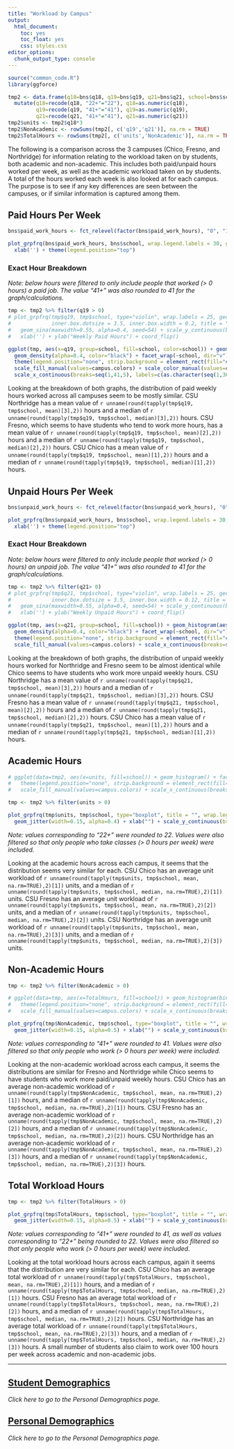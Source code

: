 ```yaml
---
title: "Workload by Campus"
output: 
  html_document: 
    toc: yes
    toc_float: yes
    css: styles.css
editor_options: 
  chunk_output_type: console
---
```


```r
source("common_code.R")
library(ggforce)

tmp2 <- data.frame(q18=bns$q18, q19=bns$q19, q21=bns$q21, school=bns$school) %>% 
  mutate(q18=recode(q18, "22+"="22"), q18=as.numeric(q18),
         q19=recode(q19, "41+"="41"), q19=as.numeric(q19),
         q21=recode(q21, "41+"="41"), q21=as.numeric(q21))
tmp2$units <- tmp2$q18*3
tmp2$NonAcademic <- rowSums(tmp2[, c('q19','q21')], na.rm = TRUE)
tmp2$TotalHours <- rowSums(tmp2[, c('units','NonAcademic')], na.rm = TRUE)
```
The following is a comparison across the 3 campuses (Chico, Fresno, and Northridge) for information relating to the workload taken on by students, both academic and non-academic. This includes both paid/unpaid hours worked per week, as well as the academic workload taken on by students. A total of the hours worked each week is also looked at for each campus. The purpose is to see if any key differences are seen between the campuses, or if similar information is captured among them.

## Paid Hours Per Week
```r
bns$paid_work_hours <- fct_relevel(factor(bns$paid_work_hours), "0", "1-5", "6-10")

plot_grpfrq(bns$paid_work_hours, bns$school, wrap.legend.labels = 30, geom.colors = campus.colors, legend.title = "", show.prc = FALSE) + 
  xlab('') + theme(legend.position="top")
```

### Exact Hour Breakdown
*Note: below hours were filtered to only include people that worked (> 0 hours) a paid job. The value "41+" was also rounded to 41 for the graph/calculations.* 
```r
tmp <- tmp2 %>% filter(q19 > 0)
# plot_grpfrq(tmp$q19, tmp$school, type="violin", wrap.labels = 25, geom.colors = campus.colors,
#             inner.box.dotsize = 3.5, inner.box.width = 0.2, title = "", show.ci = TRUE) + 
#   geom_sina(maxwidth=0.55, alpha=0.4, seed=54) + scale_y_continuous(breaks=seq(0,50,5), labels=seq(0,50,5)) +
#   xlab('') + ylab("Weekly Paid Hours") + coord_flip()

ggplot(tmp, aes(x=q19, group=school, fill=school, color=school)) + geom_histogram(aes(y=..density..), color="black", position = "identity")  +
  geom_density(alpha=0.4, color="black") + facet_wrap(~school, dir="v") + xlab('Weekly Paid Hours') + ylab("") + 
  theme(legend.position="none", strip.background = element_rect(fill="#c7dcf0"), strip.text = element_text(size=11)) +
  scale_fill_manual(values=campus.colors) + scale_color_manual(values=campus.colors) + 
  scale_x_continuous(breaks=seq(1,41,5), labels=c(as.character(seq(1,36,5)), "41+"))

```
Looking at the breakdown of both graphs, the distribution of paid weekly hours worked across all campuses seem to be mostly similar. CSU Northridge has a mean value of `r unname(round(tapply(tmp$q19, tmp$school, mean)[3],2))` hours and a median of `r unname(round(tapply(tmp$q19, tmp$school, median)[3],2))` hours.  CSU Fresno, which seems to have students who tend to work more hours, has a mean value of `r unname(round(tapply(tmp$q19, tmp$school, mean)[2],2))` hours and a median of `r unname(round(tapply(tmp$q19, tmp$school, median)[2],2))` hours. CSU Chico has a mean value of `r unname(round(tapply(tmp$q19, tmp$school, mean)[1],2))` hours and a median of `r unname(round(tapply(tmp$q19, tmp$school, median)[1],2))` hours.


## Unpaid Hours Per Week
```r
bns$unpaid_work_hours <- fct_relevel(factor(bns$unpaid_work_hours), "0", "1-5", "6-10")

plot_grpfrq(bns$unpaid_work_hours, bns$school, wrap.legend.labels = 30, geom.colors = campus.colors, legend.title = "", show.prc = FALSE) + 
  xlab('') + theme(legend.position="top")
```

### Exact Hour Breakdown
*Note: below hours were filtered to only include people that worked (> 0 hours) an unpaid job. The value "41+" was also rounded to 41 for the graph/calculations.*
```r
tmp <- tmp2 %>% filter(q21> 0)
# plot_grpfrq(tmp$q21, tmp$school, type="violin", wrap.labels = 25, geom.colors = campus.colors,
#             inner.box.dotsize = 3.5, inner.box.width = 0.12, title = "", show.ci = TRUE) + 
#   geom_sina(maxwidth=0.55, alpha=0.4, seed=54) + scale_y_continuous(breaks=seq(0,50,5), labels=seq(0,50,5)) +
#   xlab('') + ylab("Weekly Unpaid Hours") + coord_flip()

ggplot(tmp, aes(x=q21, group=school, fill=school)) + geom_histogram(aes(y=..density..), color="black", position = "identity")  +
  geom_density(alpha=0.4, color="black") + facet_wrap(~school, dir="v") + xlab('Weekly Unpaid Hours') + ylab("") + 
  theme(legend.position="none", strip.background = element_rect(fill="#c7dcf0"), strip.text = element_text(size=11)) +
  scale_fill_manual(values=campus.colors) + scale_x_continuous(breaks=seq(1,41,5), labels=c(as.character(seq(1,36,5)), "41+"))
```
Looking at the breakdown of both graphs, the distribution of unpaid weekly hours worked for Northridge and Fresno seem to be almost identical while Chico seems to have students who work more unpaid weekly hours. CSU Northridge has a mean value of `r unname(round(tapply(tmp$q21, tmp$school, mean)[3],2))` hours and a median of `r unname(round(tapply(tmp$q21, tmp$school, median)[3],2))` hours.  CSU Fresno has a mean value of `r unname(round(tapply(tmp$q21, tmp$school, mean)[2],2))` hours and a median of `r unname(round(tapply(tmp$q21, tmp$school, median)[2],2))` hours. CSU Chico has a mean value of `r unname(round(tapply(tmp$q21, tmp$school, mean)[1],2))` hours and a median of `r unname(round(tapply(tmp$q21, tmp$school, median)[1],2))` hours.


## Academic Hours
```r
# ggplot(data=tmp2, aes(x=units, fill=school)) + geom_histogram() + facet_wrap(~school, dir="v") + xlab('') + ylab("") + 
#   theme(legend.position="none", strip.background = element_rect(fill="#c7dcf0"), strip.text = element_text(size=11)) +
#   scale_fill_manual(values=campus.colors) + scale_x_continuous(breaks=seq(0,66,6), labels=seq(0,66,6))

tmp <- tmp2 %>% filter(units > 0)

plot_grpfrq(tmp$units, tmp$school, type="boxplot", title = "", wrap.legend.labels = 50, geom.colors = campus.colors, show.ci = TRUE) + 
  geom_jitter(width=0.15, alpha=0.4) + xlab("") + scale_y_continuous(breaks=seq(0,70,10), labels=seq(0,70,10)) + ylab('Academic Hours')
```
*Note: values corresponding to "22+" were rounded to 22. Values were also filtered so that only people who take classes (> 0 hours per week) were included.*

Looking at the academic hours across each campus, it seems that the distribution seems very similar for each. CSU Chico has an average unit workload of `r unname(round(tapply(tmp$units, tmp$school, mean, na.rm=TRUE),2)[1])` units, and a median of `r unname(round(tapply(tmp$units, tmp$school, median, na.rm=TRUE),2)[1])` units. CSU Fresno has an average unit workload of `r unname(round(tapply(tmp$units, tmp$school, mean, na.rm=TRUE),2)[2])` units, and a median of `r unname(round(tapply(tmp$units, tmp$school, median, na.rm=TRUE),2)[2])` units. CSU Northridge has an average unit workload of `r unname(round(tapply(tmp$units, tmp$school, mean, na.rm=TRUE),2)[3])` units, and a median of `r unname(round(tapply(tmp$units, tmp$school, median, na.rm=TRUE),2)[3])` units.

## Non-Academic Hours
```r
tmp <- tmp2 %>% filter(NonAcademic > 0)

# ggplot(data=tmp, aes(x=TotalHours, fill=school)) + geom_histogram(bins=41) + facet_wrap(~school, dir="v") + xlab('') + ylab("") + 
#   theme(legend.position="none", strip.background = element_rect(fill="#c7dcf0"), strip.text = element_text(size=11)) +
#   scale_fill_manual(values=campus.colors) + scale_x_continuous(breaks=seq(2,82,4), labels=seq(2,82,4))

plot_grpfrq(tmp$NonAcademic, tmp$school, type="boxplot", title = "", wrap.legend.labels = 50, geom.colors = campus.colors, show.ci = TRUE) + 
  geom_jitter(width=0.15, alpha=0.5) + xlab("") + scale_y_continuous(breaks=seq(0,90,10), labels=seq(0,90,10)) + ylab('Non-Academic Hours')
```
*Note: values corresponding to "41+" were rounded to 41. Values were also filtered so that only people who work (> 0 hours per week) were included.*

Looking at the non-academic workload across each campus, it seems the distributions are similar for Fresno and Northridge while Chico seems to have students who work more paid/unpaid weekly hours. CSU Chico has an average non-academic workload of `r unname(round(tapply(tmp$NonAcademic, tmp$school, mean, na.rm=TRUE),2)[1])` hours, and a median of `r unname(round(tapply(tmp$NonAcademic, tmp$school, median, na.rm=TRUE),2)[1])` hours. CSU Fresno has an average non-academic workload of `r unname(round(tapply(tmp$NonAcademic, tmp$school, mean, na.rm=TRUE),2)[2])` hours, and a median of `r unname(round(tapply(tmp$NonAcademic, tmp$school, median, na.rm=TRUE),2)[2])` hours. CSU Northridge has an average non-academic workload of `r unname(round(tapply(tmp$NonAcademic, tmp$school, mean, na.rm=TRUE),2)[3])` hours, and a median of `r unname(round(tapply(tmp$NonAcademic, tmp$school, median, na.rm=TRUE),2)[3])` hours.

## Total Workload Hours
```r
tmp <- tmp2 %>% filter(TotalHours > 0)

plot_grpfrq(tmp$TotalHours, tmp$school, type="boxplot", title = "", wrap.legend.labels = 50, geom.colors = campus.colors, show.ci = TRUE) +
  geom_jitter(width=0.15, alpha=0.5) + xlab("") + scale_y_continuous(breaks=seq(0,150,15), labels=seq(0,150,15)) + ylab('Total Hours')
```
*Note: values corresponding to "41+" were rounded to 41, as well as values corresponding to "22+" being rounded to 22. Values were also filtered so that only people who work (> 0 hours per week) were included.*

Looking at the total workload hours across each campus, again it seems that the distribution are very similar for each. CSU Chico has an average total workload of `r unname(round(tapply(tmp$TotalHours, tmp$school, mean, na.rm=TRUE),2)[1])` hours, and a median of `r unname(round(tapply(tmp$TotalHours, tmp$school, median, na.rm=TRUE),2)[1])` hours. CSU Fresno has an average total workload of `r unname(round(tapply(tmp$TotalHours, tmp$school, mean, na.rm=TRUE),2)[2])` hours, and a median of `r unname(round(tapply(tmp$TotalHours, tmp$school, median, na.rm=TRUE),2)[2])` hours. CSU Northridge has an average total workload of `r unname(round(tapply(tmp$TotalHours, tmp$school, mean, na.rm=TRUE),2)[3])` hours, and a median of `r unname(round(tapply(tmp$TotalHours, tmp$school, median, na.rm=TRUE),2)[3])` hours. A small number of students also claim to work over 100 hours per week across academic and non-academic jobs.

---

## [Student Demographics](Campus_Student_Demo.html)
*Click here to go to the Personal Demographics page.*

## [Personal Demographics](Campus_Personal_Demo.html)
*Click here to go to the Personal Demographics page.*